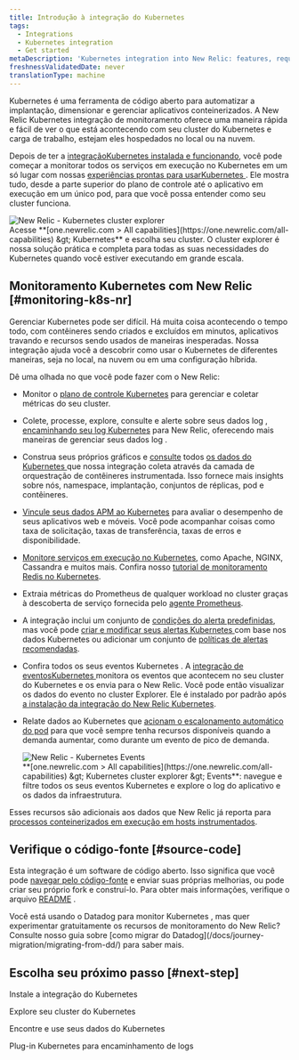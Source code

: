 ```yaml
---
title: Introdução à integração do Kubernetes
tags:
  - Integrations
  - Kubernetes integration
  - Get started
metaDescription: 'Kubernetes integration into New Relic: features, requirements, and getting started.'
freshnessValidatedDate: never
translationType: machine
---
```


Kubernetes é uma ferramenta de código aberto para automatizar a implantação, dimensionar e gerenciar aplicativos conteinerizados. A New Relic Kubernetes integração de monitoramento oferece uma maneira rápida e fácil de ver o que está acontecendo com seu cluster do Kubernetes e carga de trabalho, estejam eles hospedados no local ou na nuvem.

Depois de ter a [integraçãoKubernetes instalada e funcionando](/docs/kubernetes-pixie/kubernetes-integration/installation/kubernetes-integration-install-configure/), você pode começar a monitorar todos os serviços em execução no Kubernetes em um só lugar com nossas [experiências prontas para usarKubernetes ](/docs/integrations/kubernetes-integration/cluster-explorer/kubernetes-cluster-explorer). Ele mostra tudo, desde a parte superior do plano de controle até o aplicativo em execução em um único pod, para que você possa entender como seu cluster funciona.

<img title="New Relic - Kubernetes cluster explorer" alt="New Relic - Kubernetes cluster explorer" src="/images/kubernetes_screenshot-crop_cluster-explorer.webp" />

<figcaption>
  Acesse <DNT>**[one.newrelic.com &gt; All capabilities](https://one.newrelic.com/all-capabilities) &amp;gt; Kubernetes**</DNT> e escolha seu cluster. O cluster explorer é nossa solução prática e completa para todas as suas necessidades do Kubernetes quando você estiver executando em grande escala.
</figcaption>

## Monitoramento Kubernetes com New Relic [#monitoring-k8s-nr]

Gerenciar Kubernetes pode ser difícil. Há muita coisa acontecendo o tempo todo, com contêineres sendo criados e excluídos em minutos, aplicativos travando e recursos sendo usados de maneiras inesperadas. Nossa integração ajuda você a descobrir como usar o Kubernetes de diferentes maneiras, seja no local, na nuvem ou em uma configuração híbrida.

Dê uma olhada no que você pode fazer com o New Relic:

* Monitor o [plano de controle Kubernetes](/docs/kubernetes-pixie/kubernetes-integration/advanced-configuration/configure-control-plane-monitoring) para gerenciar e coletar métricas do seu cluster.

* Colete, processe, explore, consulte e alerte sobre seus dados log , [encaminhando seu log Kubernetes](/docs/logs/forward-logs/kubernetes-plugin-log-forwarding/) para New Relic, oferecendo mais maneiras de gerenciar seus dados log .

* Construa seus próprios gráficos e [consulte](/docs/using-new-relic/data/understand-data/query-new-relic-data) todos [os dados do Kubernetes ](/docs/integrations/kubernetes-integration/understand-use-data/find-use-your-kubernetes-data)que nossa integração coleta através da camada de orquestração de contêineres instrumentada. Isso fornece mais insights sobre nós, namespace, implantação, conjuntos de réplicas, pod e contêineres.

* [Vincule seus dados APM ao Kubernetes](/docs/integrations/kubernetes-integration/link-your-applications/link-your-applications-kubernetes) para avaliar o desempenho de seus aplicativos web e móveis. Você pode acompanhar coisas como taxa de solicitação, taxas de transferência, taxas de erros e disponibilidade.

* [Monitore serviços em execução no Kubernetes](/docs/integrations/kubernetes-integration/link-apps-services/monitor-services-running-kubernetes), como Apache, NGINX, Cassandra e muitos mais. Confira nosso [tutorial de monitoramento Redis no Kubernetes](/docs/integrations/kubernetes-integration/link-apps-services/tutorial-monitor-redis-running-kubernetes).

* Extraia métricas do Prometheus de qualquer workload no cluster graças à descoberta de serviço fornecida pelo [agente Prometheus](/docs/infrastructure/prometheus-integrations/get-started/send-prometheus-metric-data-new-relic/#Agent).

* A integração inclui um conjunto de [condições do alerta predefinidas](/docs/kubernetes-pixie/kubernetes-integration/installation/predefined-alert-policy), mas você pode [criar e modificar seus alertas Kubernetes ](/docs/kubernetes-pixie/kubernetes-integration/installation/create-alerts)com base nos dados Kubernetes ou adicionar um conjunto de [políticas de alertas recomendadas](/docs/kubernetes-pixie/kubernetes-integration/installation/recommended-alert-policies).

* Confira todos os seus eventos Kubernetes . A [integração de eventosKubernetes ](/docs/integrations/kubernetes-integration/kubernetes-events/install-kubernetes-events-integration)monitora os eventos que acontecem no seu cluster do Kubernetes e os envia para o New Relic. Você pode então visualizar os dados do evento no cluster Explorer. Ele é instalado por padrão após [a instalação da integração do New Relic Kubernetes](/docs/kubernetes-pixie/kubernetes-integration/installation/kubernetes-integration-install-configure/).

* Relate dados ao Kubernetes que [acionam o escalonamento automático do pod](/docs/journey-demand/autoscale-your-infra) para que você sempre tenha recursos disponíveis quando a demanda aumentar, como durante um evento de pico de demanda.

  <img title="New Relic - Kubernetes Events" alt="New Relic - Kubernetes Events" src="/images/kubernetes_screenshot-full_events.gif" />

  <figcaption>
    <DNT>**[one.newrelic.com &gt; All capabilities](https://one.newrelic.com/all-capabilities) &amp;gt; Kubernetes cluster explorer &amp;gt; Events**</DNT>: navegue e filtre todos os seus eventos Kubernetes e explore o log do aplicativo e os dados da infraestrutura.
  </figcaption>

Esses recursos são adicionais aos dados que New Relic já reporta para [processos conteinerizados em execução em hosts instrumentados](/docs/infrastructure/new-relic-infrastructure/data-instrumentation/docker-instrumentation-infrastructure).

## Verifique o código-fonte [#source-code]

Esta integração é um software de código aberto. Isso significa que você pode [navegar pelo código-fonte](https://github.com/newrelic/nri-kubernetes) e enviar suas próprias melhorias, ou pode criar seu próprio fork e construí-lo. Para obter mais informações, verifique o arquivo [README](https://github.com/newrelic/nri-kubernetes/blob/main/README.md) .

<Callout variant="tip">
  Você está usando o Datadog para monitor Kubernetes , mas quer experimentar gratuitamente os recursos de monitoramento do New Relic? Consulte nosso guia sobre [como migrar do Datadog](/docs/journey-migration/migrating-from-dd/) para saber mais.
</Callout>

## Escolha seu próximo passo [#next-step]

<DocTiles>
  <DocTile path="/docs/kubernetes-pixie/kubernetes-integration/installation/kubernetes-integration-install-configure/">Instale a integração do Kubernetes</DocTile>

  <DocTile path="/docs/kubernetes-pixie/kubernetes-integration/understand-use-data/kubernetes-cluster-explorer/">Explore seu cluster do Kubernetes</DocTile>

  <DocTile path="/docs/kubernetes-pixie/kubernetes-integration/understand-use-data/find-use-your-kubernetes-data/">Encontre e use seus dados do Kubernetes</DocTile>

  <DocTile path="/docs/logs/forward-logs/kubernetes-plugin-log-forwarding/">Plug-in Kubernetes para encaminhamento de logs</DocTile>
</DocTiles>